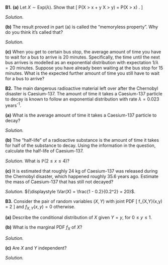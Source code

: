 ::::: {.myq}
**B1.** 
**(a)** Let $X \sim \text{Exp}(\lambda)$. Show that
\[ \mathbb P(X > x + y \mid X > y) = \mathbb P(X > x) . \]

::: {.myanswers data-latex=""}
*Solution.* 
:::

:::: {.subq}
**(b)** The result proved in part (a) is called the "memoryless property". Why do you think it's called that?

::: {.myanswers data-latex=""}
*Solution.* 
:::
::::

:::: {.subq}
**(c)** When you get to certain bus stop, the average amount of time you have to wait for a bus to arrive is 20 minutes. Specifically, the time until the next bus arrives is modelled as an exponential distribution with expectation $1/\lambda = 20$ minutes. Suppose you have already been waiting at the bus stop for 15 minutes. What is the expected further amount of time you still have to wait for a bus to arrive?
::::
:::::

::::: {.myq}
**B2.** The main dangerous radioactive material left over after the Chernobyl disaster is Caesium-137. The amount of time it takes a Caesium-137 particle to decay is known to follow an exponential distribution with rate $\lambda = 0.023$ years^-1^.

:::: {.subq}
**(a)** What is the average amount of time it takes a Caesium-137 particle to decay?

::: {.myanswers data-latex=""}
*Solution.* 
:::
::::

:::: {.subq}
**(b)** The "half-life" of a radioactive substance is the amount of time it takes for half of the substance to decay. Using the information in the question, calculate the half-life of Caesium-137.

::: {.myanswers data-latex=""}
*Solution.*  What is $\mathbb P(2 \leq x \leq 4)$?
:::
::::

:::: {.subq}
**(c)** It is estimated that roughly 24 kg of Caesium-137 was released during the Chernobyl disaster, which happened roughly 35.6 years ago. Estimate the mass of Caesium-137 that has still not decayed? 

::: {.myanswers data-latex=""}
*Solution.* ${\displaystyle \Var(X) = \frac{1 - 0.2}{0.2^2} = 20}$.
:::
::::
:::::

::::: {.myq}
**B3.** Consider the pair of random variables $(X,Y)$ with joint PDF
\[ f_{X,Y}(x,y) = 2 \qquad \text{for $0 \leq x \leq y \leq 1$} \]
and $f_{X,Y}(x,y) = 0$ otherwise.

:::: {.subq}
**(a)** Describe the conditional distribution of $X$ given $Y = y$, for $0 \leq y \leq 1$.
::::

:::: {.subq}
**(b)** What is the marginal PDF $f_X$ of $X$?

::: {.myanswers data-latex=""}
*Solution.*
:::
::::

:::: {.subq}
**(c)** Are $X$ and $Y$ independent?

::: {.myanswers data-latex=""}
*Solution.*
:::
::::
:::::

